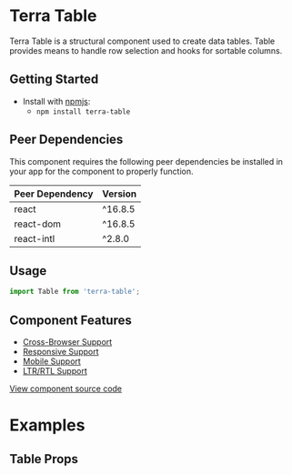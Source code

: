 
<Badge />

# Terra Table

Terra Table is a structural component used to create data tables. Table provides means to handle row selection and hooks for sortable columns.

## Getting Started

- Install with [npmjs](https://www.npmjs.com):
  - `npm install terra-table`

<!-- AUTO-GENERATED-CONTENT:START Peer Dependencies -->
## Peer Dependencies

This component requires the following peer dependencies be installed in your app for the component to properly function.

| Peer Dependency | Version |
|-|-|
| react | ^16.8.5 |
| react-dom | ^16.8.5 |
| react-intl | ^2.8.0 |

<!-- AUTO-GENERATED-CONTENT:END -->

## Usage

```jsx
import Table from 'terra-table';
```

## Component Features

 * [Cross-Browser Support](https://engineering.cerner.com/terra-ui/contributing/terra-ui/component-standards#cross-browser-support)
 * [Responsive Support](https://engineering.cerner.com/terra-ui/contributing/terra-ui/component-standards#responsive-support)
 * [Mobile Support](https://engineering.cerner.com/terra-ui/contributing/terra-ui/component-standards#mobile-support)
 * [LTR/RTL Support](https://engineering.cerner.com/terra-ui/contributing/terra-ui/component-standards#ltr--rtl-support)

[View component source code](https://github.com/cerner/terra-core/tree/master/packages/terra-table)

# Examples

<DefaultTable />

<StandardPaddingTable />

<CompactPaddingTable />

<StripedTable title="Striped Table, No Padding Table" description="(Note: the no padding style table is intended for tables with custom cell content that includes it's own internal spacing)" />

<CustomHeaderFooterNodeTable description="Additional toolbars can be placed above and/or below (e.g. pagination) any table to enhance usability:" />

<ScrollingTable />

## Table Props

<PropsTable />
